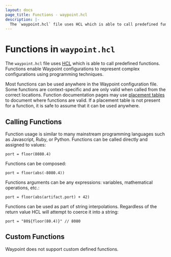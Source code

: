 ```yaml
---
layout: docs
page_title: Functions - waypoint.hcl
description: |-
  The `waypoint.hcl` file uses HCL which is able to call predefined functions. Functions enable Waypoint configurations to represent complex configurations using programming techniques.
---
```


# Functions in `waypoint.hcl`

The `waypoint.hcl` file uses [HCL](https://github.com/hashicorp/hcl) which
is able to call predefined functions. Functions enable Waypoint configurations
to represent complex configurations using programming techniques.

Most functions can be used anywhere in the Waypoint configuration file.
Some functions are context-specific and are only valid when called from the correct locations.
Function documentation pages may use [placement tables](/docs/waypoint-hcl#placement-tables)
to document where functions are valid. If a placement table is not present
for a function, it is safe to assume that it can be used anywhere.

## Calling Functions

Function usage is similar to many mainstream programming languages such
as Javascript, Ruby, or Python. Functions can be called directly and
assigned to values:

```hcl
port = floor(8080.4)
```

Functions can be composed:

```hcl
port = floor(abs(-8080.4))
```

Functions arguments can be any expressions: variables, mathematical operations, etc.:

```hcl
port = floor(abs(artifact.port) + 42)
```

Functions can be used as part of string interpolations. Regardless of the
return value HCL will attempt to coerce it into a string:

```hcl
port = "80${floor(80.4)}" // 8080
```

## Custom Functions

Waypoint does not support custom defined functions.

